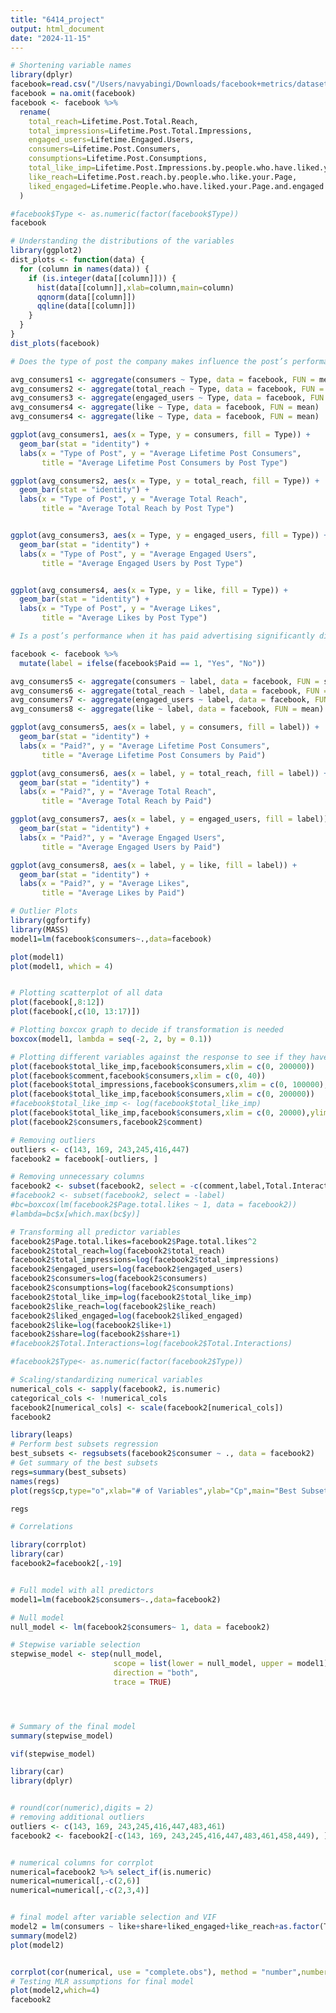 ```yaml
---
title: "6414_project"
output: html_document
date: "2024-11-15"
---
```


```r
# Shortening variable names 
library(dplyr)
facebook=read.csv("/Users/navyabingi/Downloads/facebook+metrics/dataset_Facebook.csv",header=TRUE,sep=";")
facebook = na.omit(facebook)
facebook <- facebook %>%
  rename(
    total_reach=Lifetime.Post.Total.Reach,
    total_impressions=Lifetime.Post.Total.Impressions,
    engaged_users=Lifetime.Engaged.Users,
    consumers=Lifetime.Post.Consumers,
    consumptions=Lifetime.Post.Consumptions,
    total_like_imp=Lifetime.Post.Impressions.by.people.who.have.liked.your.Page,
    like_reach=Lifetime.Post.reach.by.people.who.like.your.Page,
    liked_engaged=Lifetime.People.who.have.liked.your.Page.and.engaged.with.your.post
  )

#facebook$Type <- as.numeric(factor(facebook$Type))
facebook
```


```r
# Understanding the distributions of the variables
library(ggplot2)
dist_plots <- function(data) {
  for (column in names(data)) {
    if (is.integer(data[[column]])) {
      hist(data[[column]],xlab=column,main=column)
      qqnorm(data[[column]])
      qqline(data[[column]])
    }
  }
}
dist_plots(facebook)
```

```r
# Does the type of post the company makes influence the post’s performance? What types of posts are the most engaging? 

avg_consumers1 <- aggregate(consumers ~ Type, data = facebook, FUN = mean)
avg_consumers2 <- aggregate(total_reach ~ Type, data = facebook, FUN = mean)
avg_consumers3 <- aggregate(engaged_users ~ Type, data = facebook, FUN = mean)
avg_consumers4 <- aggregate(like ~ Type, data = facebook, FUN = mean)
avg_consumers4 <- aggregate(like ~ Type, data = facebook, FUN = mean)

ggplot(avg_consumers1, aes(x = Type, y = consumers, fill = Type)) +
  geom_bar(stat = "identity") +
  labs(x = "Type of Post", y = "Average Lifetime Post Consumers", 
       title = "Average Lifetime Post Consumers by Post Type")

ggplot(avg_consumers2, aes(x = Type, y = total_reach, fill = Type)) +
  geom_bar(stat = "identity") +
  labs(x = "Type of Post", y = "Average Total Reach", 
       title = "Average Total Reach by Post Type") 


ggplot(avg_consumers3, aes(x = Type, y = engaged_users, fill = Type)) +
  geom_bar(stat = "identity") +
  labs(x = "Type of Post", y = "Average Engaged Users", 
       title = "Average Engaged Users by Post Type") 


ggplot(avg_consumers4, aes(x = Type, y = like, fill = Type)) +
  geom_bar(stat = "identity") +
  labs(x = "Type of Post", y = "Average Likes", 
       title = "Average Likes by Post Type") 

```

```r
# Is a post’s performance when it has paid advertising significantly different from its performance without paid advertising? 

facebook <- facebook %>%
  mutate(label = ifelse(facebook$Paid == 1, "Yes", "No"))

avg_consumers5 <- aggregate(consumers ~ label, data = facebook, FUN = sum)
avg_consumers6 <- aggregate(total_reach ~ label, data = facebook, FUN = mean)
avg_consumers7 <- aggregate(engaged_users ~ label, data = facebook, FUN = mean)
avg_consumers8 <- aggregate(like ~ label, data = facebook, FUN = mean)

ggplot(avg_consumers5, aes(x = label, y = consumers, fill = label)) +
  geom_bar(stat = "identity") +
  labs(x = "Paid?", y = "Average Lifetime Post Consumers", 
       title = "Average Lifetime Post Consumers by Paid")

ggplot(avg_consumers6, aes(x = label, y = total_reach, fill = label)) +
  geom_bar(stat = "identity") +
  labs(x = "Paid?", y = "Average Total Reach", 
       title = "Average Total Reach by Paid") 

ggplot(avg_consumers7, aes(x = label, y = engaged_users, fill = label)) +
  geom_bar(stat = "identity") +
  labs(x = "Paid?", y = "Average Engaged Users", 
       title = "Average Engaged Users by Paid") 

ggplot(avg_consumers8, aes(x = label, y = like, fill = label)) +
  geom_bar(stat = "identity") +
  labs(x = "Paid?", y = "Average Likes", 
       title = "Average Likes by Paid") 

```
```r
# Outlier Plots
library(ggfortify)
library(MASS)
model1=lm(facebook$consumers~.,data=facebook)

plot(model1)
plot(model1, which = 4)


# Plotting scatterplot of all data 
plot(facebook[,8:12])
plot(facebook[,c(10, 13:17)])

# Plotting boxcox graph to decide if transformation is needed 
boxcox(model1, lambda = seq(-2, 2, by = 0.1))

# Plotting different variables against the response to see if they have a linear relationship 
plot(facebook$total_like_imp,facebook$consumers,xlim = c(0, 200000))
plot(facebook$comment,facebook$consumers,xlim = c(0, 40))
plot(facebook$total_impressions,facebook$consumers,xlim = c(0, 100000),ylim=c(0, 5000))
plot(facebook$total_like_imp,facebook$consumers,xlim = c(0, 200000))
#facebook$total_like_imp <- log(facebook$total_like_imp)
plot(facebook$total_like_imp,facebook$consumers,xlim = c(0, 20000),ylim=c(0, 2000))
plot(facebook2$consumers,facebook2$comment)

# Removing outliers 
outliers <- c(143, 169, 243,245,416,447)
facebook2 = facebook[-outliers, ]

# Removing unnecessary columns 
facebook2 <- subset(facebook2, select = -c(comment,label,Total.Interactions))
#facebook2 <- subset(facebook2, select = -label)
#bc=boxcox(lm(facebook2$Page.total.likes ~ 1, data = facebook2))
#lambda=bc$x[which.max(bc$y)]

# Transforming all predictor variables 
facebook2$Page.total.likes=facebook2$Page.total.likes^2
facebook2$total_reach=log(facebook2$total_reach)
facebook2$total_impressions=log(facebook2$total_impressions)
facebook2$engaged_users=log(facebook2$engaged_users)
facebook2$consumers=log(facebook2$consumers)
facebook2$consumptions=log(facebook2$consumptions)
facebook2$total_like_imp=log(facebook2$total_like_imp)
facebook2$like_reach=log(facebook2$like_reach)
facebook2$liked_engaged=log(facebook2$liked_engaged)
facebook2$like=log(facebook2$like+1)
facebook2$share=log(facebook2$share+1)
#facebook2$Total.Interactions=log(facebook2$Total.Interactions)

#facebook2$Type<- as.numeric(factor(facebook2$Type))

# Scaling/standardizing numerical variables 
numerical_cols <- sapply(facebook2, is.numeric)
categorical_cols <- !numerical_cols
facebook2[numerical_cols] <- scale(facebook2[numerical_cols])
facebook2


```
```r
library(leaps)
# Perform best subsets regression
best_subsets <- regsubsets(facebook2$consumer ~ ., data = facebook2) 
# Get summary of the best subsets
regs=summary(best_subsets)
names(regs)
plot(regs$cp,type="o",xlab="# of Variables",ylab="Cp",main="Best Subsets Regression")

regs

```


```r
# Correlations 

library(corrplot)
library(car)
facebook2=facebook2[,-19]


# Full model with all predictors 
model1=lm(facebook2$consumers~.,data=facebook2)

# Null model 
null_model <- lm(facebook2$consumers~ 1, data = facebook2)

# Stepwise variable selection
stepwise_model <- step(null_model, 
                       scope = list(lower = null_model, upper = model1),
                       direction = "both",
                       trace = TRUE) 




# Summary of the final model
summary(stepwise_model)

vif(stepwise_model)
```


```r
library(car)
library(dplyr)


# round(cor(numeric),digits = 2)
# removing additional outliers 
outliers <- c(143, 169, 243,245,416,447,483,461)
facebook2 <- facebook2[-c(143, 169, 243,245,416,447,483,461,458,449), ]


# numerical columns for corrplot
numerical=facebook2 %>% select_if(is.numeric)
numerical=numerical[,-c(2,6)]
numerical=numerical[,-c(2,3,4)]


# final model after variable selection and VIF
model2 = lm(consumers ~ like+share+liked_engaged+like_reach+as.factor(Type)+Post.Month+Page.total.likes,data=facebook2)
summary(model2)
plot(model2)


corrplot(cor(numerical, use = "complete.obs"), method = "number",number.cex = 0.6)
# Testing MLR assumptions for final model
plot(model2,which=4)
facebook2

```















